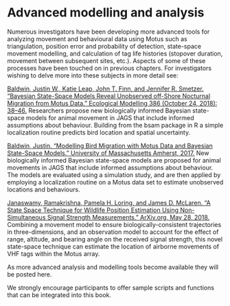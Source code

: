 # Advanced modelling and analysis {#advancedModelling}

Numerous investigators have been developing more advanced tools for analyzing movement and behavioural data using Motus such as triangulation, position error and probability of detection, state-space movement modelling, and calculation of tag life histories (stopover duration, movement between subsequent sites, etc.). Aspects of some of these processes have been touched on in previous chapters. For investigators wishing to delve more into these subjects in more detail see:

[Baldwin, Justin W., Katie Leap, John T. Finn, and Jennifer R. Smetzer. “Bayesian State-Space Models Reveal Unobserved off-Shore Nocturnal Migration from Motus Data.” Ecological Modelling 386 (October 24, 2018): 38–46.](https://doi.org/10.1016/j.ecolmodel.2018.08.006)
Researchers propose new biologically informed Bayesian state-space models for animal movement in JAGS that include informed assumptions about behaviour. Building from the bsam package in R a simple localization routine predicts bird location and spatial uncertainty.

[Baldwin, Justin. “Modelling Bird Migration with Motus Data and Bayesian State-Space Models.” University of Massachusetts Amherst, 2017.](http://scholarworks.umass.edu/masters_theses_2/565)
New biologically informed Bayesian state-space models are proposed for animal movements in JAGS that include informed assumptions about behaviour. The models are evaluated using a simulation study, and are then applied by employing a localization routine on a Motus data set to estimate unobserved locations and behaviours.

[Janaswamy, Ramakrishna, Pamela H. Loring, and James D. McLaren. “A State Space Technique for Wildlife Position Estimation Using Non-Simultaneous Signal Strength Measurements.” ArXiv.org, May 28, 2018.](https://arxiv.org/pdf/1805.11171.pdf)
Combining a movement model to ensure biologically-consistent trajectories in three-dimensions, and an observation model to account for the effect of range, altitude, and bearing angle on the received signal strength, this novel state-space technique can estimate the location of airborne movements of VHF tags within the Motus array.

As more advanced analysis and modelling tools become available they will be posted here.

We strongly encourage participants to offer sample scripts and functions that can be integrated into this book. 
